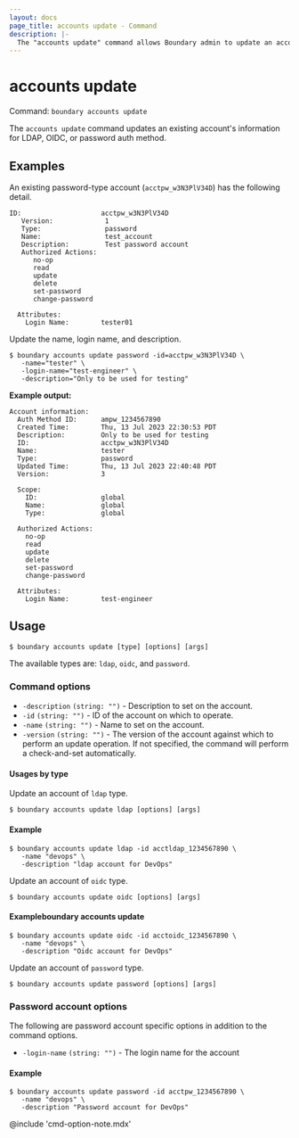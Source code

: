 ```yaml
---
layout: docs
page_title: accounts update - Command
description: |-
  The "accounts update" command allows Boundary admin to update an account resource.
---
```


# accounts update

Command: `boundary accounts update`

The `accounts update` command updates an existing account's information for
LDAP, OIDC, or password auth method.

## Examples

An existing password-type account (`acctpw_w3N3PlV34D`) has the following
detail. 

```plaintext
ID:                    acctpw_w3N3PlV34D
   Version:             1
   Type:                password
   Name:                test_account
   Description:         Test password account
   Authorized Actions:
      no-op
      read
      update
      delete
      set-password
      change-password

  Attributes:
    Login Name:        tester01
```

Update the name, login name, and description.

```shell-session
$ boundary accounts update password -id=acctpw_w3N3PlV34D \
   -name="tester" \
   -login-name="test-engineer" \
   -description="Only to be used for testing"
```

**Example output:**

<CodeBlockConfig hideClipboard highlight="4,6,25">

```plaintext
Account information:
  Auth Method ID:      ampw_1234567890
  Created Time:        Thu, 13 Jul 2023 22:30:53 PDT
  Description:         Only to be used for testing
  ID:                  acctpw_w3N3PlV34D
  Name:                tester
  Type:                password
  Updated Time:        Thu, 13 Jul 2023 22:40:48 PDT
  Version:             3

  Scope:
    ID:                global
    Name:              global
    Type:              global

  Authorized Actions:
    no-op
    read
    update
    delete
    set-password
    change-password

  Attributes:
    Login Name:        test-engineer
```

</CodeBlockConfig>

## Usage

<CodeBlockConfig hideClipboard>

```shell-session
$ boundary accounts update [type] [options] [args]
```

</CodeBlockConfig>

The available types are: `ldap`, `oidc`, and `password`.

### Command options

- `-description` `(string: "")` - Description to set on the account.
- `-id` `(string: "")` - ID of the account on which to operate.
- `-name` `(string: "")` - Name to set on the account.
- `-version` `(string: "")` - The version of the account against which to
   perform an update operation. If not specified, the command will perform a
   check-and-set automatically.

#### Usages by type

<Tabs>
<Tab heading="ldap">

Update an account of `ldap` type.

<CodeBlockConfig hideClipboard>

```shell-session
$ boundary accounts update ldap [options] [args]
```

</CodeBlockConfig>


#### Example

```shell-session
$ boundary accounts update ldap -id acctldap_1234567890 \
   -name "devops" \
   -description "ldap account for DevOps"
```

</Tab>
<Tab heading="oidc">

Update an account of `oidc` type.

<CodeBlockConfig hideClipboard>

```shell-session
$ boundary accounts update oidc [options] [args]
```

</CodeBlockConfig>

#### Exampleboundary accounts update

```shell-session
$ boundary accounts update oidc -id acctoidc_1234567890 \
   -name "devops" \
   -description "Oidc account for DevOps"
```

</Tab>
<Tab heading="password">

Update an account of `password` type.

<CodeBlockConfig hideClipboard>

```shell-session
$ boundary accounts update password [options] [args]
```

</CodeBlockConfig>

### Password account options

The following are password account specific options in addition to the command
options.

- `-login-name` `(string: "")` - The login name for the account

#### Example

```shell-session
$ boundary accounts update password -id acctpw_1234567890 \
   -name "devops" \
   -description "Password account for DevOps"
```

</Tab>
</Tabs>

@include 'cmd-option-note.mdx'
